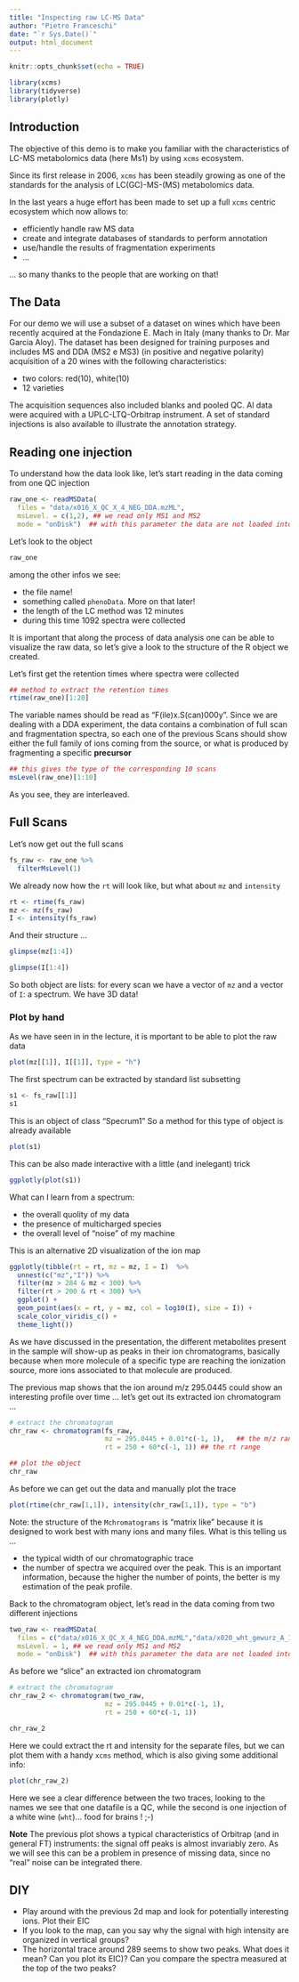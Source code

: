 ```yaml
---
title: "Inspecting raw LC-MS Data"
author: "Pietro Franceschi"
date: "`r Sys.Date()`"
output: html_document
---
```


```r
knitr::opts_chunk$set(echo = TRUE)
```


```r
library(xcms)
library(tidyverse)
library(plotly)
```

## Introduction

The objective of this demo is to make you familiar with the characteristics of LC-MS metabolomics data (here Ms1) by using `xcms` ecosystem. 

Since its first release in 2006, `xcms` has been steadily growing as one of the standards for the analysis of LC(GC)-MS-(MS) metabolomics data.

In the last years a huge effort has been made to set up a full `xcms` centric ecosystem which now allows to:

* efficiently handle raw MS data
* create and integrate databases of standards to perform annotation
* use/handle the results of fragmentation experiments
* ...

... so many thanks to the people that are working on that!


## The Data

For our demo we will use a subset of a dataset on wines which have been recently acquired at the Fondazione E. Mach in Italy (many thanks to Dr. Mar Garcia Aloy). The dataset has been designed for training purposes and includes MS and DDA (MS2 e MS3) (in positive and negative polarity) acquisition of a 20 wines with the following characteristics:

* two colors: red(10), white(10)
* 12 varieties


The acquisition sequences also included blanks and pooled QC. Al data were acquired with a UPLC-LTQ-Orbitrap instrument. A set of standard injections is also available to illustrate the annotation strategy.


## Reading one injection

To understand how the data look like, let's start reading in the data coming from one QC injection

```r
raw_one <- readMSData(
  files = "data/x016_X_QC_X_4_NEG_DDA.mzML",
  msLevel. = c(1,2), ## we read only MS1 and MS2
  mode = "onDisk")  ## with this parameter the data are not loaded into RAM
```


Let's look to the object

```r
raw_one
```

among the other infos we see:

* the file name!
* something called `phenoData`. More on that later!
* the length of the LC method was 12 minutes
* during this time 1092 spectra were collected

It is important that along the process of data analysis one can be able to visualize the raw data, so let's give a look to the structure of the R object we created.

Let's first get the retention times where spectra were collected

```r
## method to extract the retention times
rtime(raw_one)[1:20]
```

The variable names should be read as "F(ile)x.S(can)000y". Since we are dealing with a DDA experiment, the data contains a combination of full scan and fragmentation spectra, so each one of the previous Scans should show either the full family of ions coming from the source, or what is produced by fragmenting a specific **precursor**

```r
## this gives the type of the corresponding 10 scans
msLevel(raw_one)[1:10]
```

As you see, they are interleaved. 


## Full Scans

Let's now get out the full scans 

```r
fs_raw <- raw_one %>% 
  filterMsLevel(1)
```


We already now how the `rt` will look like, but what about `mz` and `intensity`


```r
rt <- rtime(fs_raw)
mz <- mz(fs_raw)
I <- intensity(fs_raw)
```

And their structure ...

```r
glimpse(mz[1:4])
```

```r
glimpse(I[1:4])
```

So both object are lists: for every scan we have a vector of `mz` and a vector of `I`: a spectrum. We have 3D data!

### Plot by hand

As we have seen in in the lecture, it is mportant to be able to plot the raw data


```r
plot(mz[[1]], I[[1]], type = "h")
```

The first spectrum can be extracted by standard list subsetting

```r
s1 <- fs_raw[[1]]
s1
```

This is an object of class "Specrum1" So a method for this type of object is already available

```r
plot(s1)
```

This can be also made interactive with a little (and inelegant) trick

```r
ggplotly(plot(s1))
```

What can I learn from a spectrum:

* the overall quolity of my data
* the presence of multicharged species
* the overall level of "noise" of my machine

This is an alternative 2D visualization of the ion map

```r
ggplotly(tibble(rt = rt, mz = mz, I = I)  %>% 
  unnest(c("mz","I")) %>%
  filter(mz > 284 & mz < 300) %>% 
  filter(rt > 200 & rt < 300) %>% 
  ggplot() + 
  geom_point(aes(x = rt, y = mz, col = log10(I), size = I)) + 
  scale_color_viridis_c() + 
  theme_light())

```


As we have discussed in the presentation, the different metabolites present in the sample will show-up as peaks in their ion chromatograms, basically because when more molecule of a specific type are reaching the ionization source, more ions associated to that molecule are produced.

The previous map shows that the ion around m/z 295.0445 could show an interesting profile over time ... let's get out its extracted ion chromatogram ...

```r
# extract the chromatogram
chr_raw <- chromatogram(fs_raw, 
                        mz = 295.0445 + 0.01*c(-1, 1),   ## the m/z range
                        rt = 250 + 60*c(-1, 1)) ## the rt range

## plot the object
chr_raw
```

As before we can get out the data and manually plot the trace

```r
plot(rtime(chr_raw[1,1]), intensity(chr_raw[1,1]), type = "b")
```

Note: the structure of the `Mchromatograms` is "matrix like" because it is designed to work best with many ions and many files. What is this telling us ...

* the typical width of our chromatographic trace
* the number of spectra we acquired over the peak. This is an important information, because the higher the number of points, the better is my estimation of the peak profile.


Back to the chromatogram object, let's read in the data coming from two different injections

```r
two_raw <- readMSData(
  files = c("data/x016_X_QC_X_4_NEG_DDA.mzML","data/x020_wht_gewurz_A_1_NEG_DDA.mzML"),
  msLevel. = 1, ## we read only MS1 and MS2
  mode = "onDisk")  ## with this parameter the data are not loaded into RAM
```


As before we "slice" an extracted ion chromatogram

```r
# extract the chromatogram
chr_raw_2 <- chromatogram(two_raw, 
                        mz = 295.0445 + 0.01*c(-1, 1), 
                        rt = 250 + 60*c(-1, 1))

chr_raw_2
```

Here we could extract the rt and intensity for the separate files, but we can plot them with a handy `xcms` method, which is also giving some additional info:

```r
plot(chr_raw_2)
```

Here we see a clear difference between the two traces, looking to the names we see that one datafile is a QC, while the second is one injection of a white wine (`wht`)... food for brains !  ;-)

**Note** The previous plot shows a typical characteristics of Orbitrap (and in general FT) instruments: the signal off peaks is almost invariably zero. As we will see this can be a problem in presence of missing data, since no "real" noise can be integrated there.


## DIY

* Play around with the previous 2d map and look for potentially interesting ions. Plot their EIC
* If you look to the map, can you say why the signal with high intensity are organized in vertical groups?
* The horizontal trace around 289 seems to show two peaks. What does it mean? Can you plot its EIC)? Can you compare the spectra measured at the top of the two peaks?





















